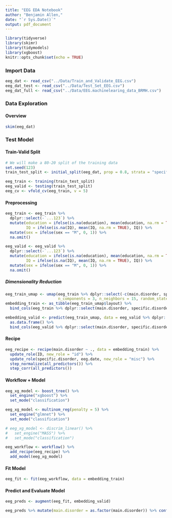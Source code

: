 ```yaml
---
title: "EEG EDA Notebook"
author: "Benjamin Allen,"
date: "`r Sys.Date()`"
output: pdf_document
---
```


```r
library(tidyverse)
library(skimr)
library(tidymodels)
library(xgboost)
knitr::opts_chunk$set(echo = TRUE)
```

### Import Data

```r
eeg_dat <- read_csv("../Data/Train_and_Validate_EEG.csv")
eeg_dat_test <- read_csv("../Data/Test_Set_EEG.csv")
eeg_dat_full <- read_csv("../Data/EEG.machinelearing_data_BRMH.csv")
```

### Data Exploration

#### Overview

```r
skim(eeg_dat)
```

### Test Model

#### Train-Valid Split

```r
# We will make a 80-20 split of the training data
set.seed(123)
train_test_split <- initial_split(eeg_dat, prop = 0.8, strata = "specific.disorder")

eeg_train <- training(train_test_split)
eeg_valid <- testing(train_test_split)
eeg_cv <- vfold_cv(eeg_train, v = 5)
```


#### Preprocessing

```r
eeg_train <- eeg_train %>% 
  dplyr::select(-`...123`) %>% 
  mutate(education = ifelse(is.na(education), mean(education, na.rm = TRUE), education),
         IQ = ifelse(is.na(IQ), mean(IQ, na.rm = TRUE), IQ)) %>% 
  mutate(sex = ifelse(sex == "M", 0, 1)) %>% 
  na.omit()

eeg_valid <- eeg_valid %>% 
  dplyr::select(-`...123`) %>% 
  mutate(education = ifelse(is.na(education), mean(education, na.rm = TRUE), education),
         IQ = ifelse(is.na(IQ), mean(IQ, na.rm = TRUE), IQ)) %>% 
  mutate(sex = ifelse(sex == "M", 0, 1)) %>% 
  na.omit()
```

##### Dimensionality Reduction

```r
eeg_train_umap <- umap(eeg_train %>% dplyr::select(-c(main.disorder, specific.disorder, eeg.date, ID)),
                       n_components = 3, n_neighbors = 15, random_state = 24, transform_state = 25, n_epochs = 200)
embedding_train <- as_tibble(eeg_train_umap$layout) %>% 
  bind_cols(eeg_train %>% dplyr::select(main.disorder, specific.disorder, eeg.date, ID))

embedding_valid <- predict(eeg_train_umap, data = eeg_valid %>% dplyr::select(-c(main.disorder, specific.disorder, eeg.date, ID))) %>% 
  as.data.frame() %>% 
  bind_cols(eeg_valid %>% dplyr::select(main.disorder, specific.disorder, eeg.date, ID))
```


#### Recipe

```r
eeg_recipe <- recipe(main.disorder ~ ., data = embedding_train) %>% 
  update_role(ID, new_role = "id") %>%
  update_role(specific.disorder, eeg.date, new_role = "misc") %>%
  step_normalize(all_predictors()) %>% 
  step_corr(all_predictors())
```

#### Workflow + Model

```r
eeg_xg_model <- boost_tree() %>% 
  set_engine("xgboost") %>% 
  set_mode("classification")

eeg_xg_model <- multinom_reg(penalty = 5) %>% 
  set_engine("glmnet") %>% 
  set_mode("classification")

# eeg_xg_model <- discrim_linear() %>%
#   set_engine("MASS") %>%
#   set_mode("classification")

eeg_workflow <- workflow() %>% 
  add_recipe(eeg_recipe) %>% 
  add_model(eeg_xg_model)
```

#### Fit Model

```r
eeg_fit <- fit(eeg_workflow, data = embedding_train)
```

#### Predict and Evaluate Model

```r
eeg_preds <- augment(eeg_fit, embedding_valid)

eeg_preds %>% mutate(main.disorder = as.factor(main.disorder)) %>% conf_mat(main.disorder, .pred_class) %>% summary()
```

